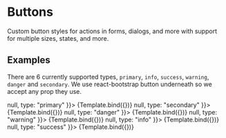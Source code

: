 

<Meta title="Components/Button" component={Button} />

# Buttons

Custom button styles for actions in forms, dialogs, and more with support for multiple sizes, states, and more.

## Examples

There are 6 currently supported types, `primary`, `info`, `success`, `warning`, `danger` and `secondary`. We use react-bootstrap button underneath so we accept any prop they use.


<Canvas>
  <Story name="Primary" args={{ 
      text: "Primary!",
      onClick: () => null,
      type: "primary"
    }}>
    {Template.bind({})}
   </Story>
  <Story name="Secondary" args={{ 
      text: "Secondary!",
      onClick: () => null,
      type: "secondary"
    }}>
    {Template.bind({})}
   </Story>
  <Story name="Danger" args={{ 
      text: "Danger!",
      onClick: () => null,
      type: "danger"
    }}>
    {Template.bind({})}
   </Story>
  <Story name="Warning" args={{ 
      text: "Warning!",
      onClick: () => null,
      type: "warning"
    }}>
    {Template.bind({})}
   </Story>
  <Story name="Info" args={{ 
      text: "Info!",
      onClick: () => null,
      type: "info"
    }}>
    {Template.bind({})}
   </Story>
  <Story name="Success" args={{ 
      text: "Success!",
      onClick: () => null,
      type: "success"
    }}>
    {Template.bind({})}
   </Story>
</Canvas>
